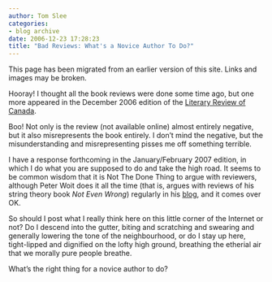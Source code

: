 ```yaml
---
author: Tom Slee
categories:
- blog archive
date: 2006-12-23 17:28:23
title: "Bad Reviews: What's a Novice Author To Do?"
---
```


::: {.callout-note}

This page has been migrated from an earlier version of this site. 
Links and images may be broken.

:::



				

Hooray! I thought all the book reviews were done some time ago, but one more appeared in the December 2006 edition of the [Literary Review of Canada](http://www.reviewcanada.ca).




Boo! Not only is the review (not available online) almost entirely negative, but it also misrepresents the book entirely. I don't mind the negative, but the misunderstanding and misrepresenting pisses me off something terrible.




I have a response forthcoming in the January/February 2007 edition, in which I do what you are supposed to do and take the high road. It seems to be common wisdom that it is Not The Done Thing to argue with reviewers, although Peter Woit does it all the time (that is, argues with reviews of his string theory book _Not Even Wrong_) regularly in his [blog](http://www.math.columbia.edu/~woit/wordpress/), and it comes over OK.




So should I post what I really think here on this little corner of the Internet or not? Do I descend into the gutter, biting and scratching and swearing and generally lowering the tone of the neighbourhood, or do I stay up here, tight-lipped and dignified on the lofty high ground, breathing the etherial air that we morally pure people breathe. 




What's the right thing for a novice author to do?


		
